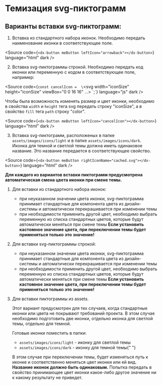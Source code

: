 
<Meta title="Documentation/Работа с svg-пиктограммами" />

# Темизация svg-пиктограмм

## Варианты вставки svg-пиктограмм:

1. Вставка из стандартного набора иконок. Необходимо передать наименование иконки в соответствующее поле.

<Source
  code={`<dx-button meButton leftIcon="arrowback"></dx-button>`}
  language="html"
  dark
/>

2. Вставка svg-пиктограммы строкой. Необходимо передать код иконки или переменную с кодом в соответствующее поле, например:

<Source
  code={`const cancelIcon = 
    \`<svg width="iconSize" height="iconSize" viewBox="0 0 16 16" ...>
      <path d="M5.0625 12L8 9.0625L10.9375 ..." fill="color"/>
    </svg>\`;`}
  language="js"
  dark
/>

Чтобы была возможность изменять размер и цвет иконки, необходимо в свойства <code>width</code> и <code>height</code> тега svg передать строку "iconSize",
а в свойство <code>fill</code> тега <code>path</code> строку "color".

<Source
  code={`<dx-button meButton leftIcon="cancelIcon"></dx-button>`}
  language="html"
  dark
/>

3. Вставка svg-пиктограмм, расположеных в папке <code>assets/images/icons/light</code> и в папке <code>assets/images/icons/dark</code>.
   Иконка для темной и светлой темы должна иметь одинаковое название. Это название передается в соответствующее свойство.

<Source
  code={`<dx-button meButton rightIconName="cached.svg"></dx-button>`}
  language="html"
  dark
/>

<b>
  Для каждого из вариантов вставки пиктограмм предусмотрена автоматическая смена
  цвета иконки при смене темы.
</b>

1. Для вставки из стандартного набора иконок:

   - при неуказанном значении цвета иконки, svg-пиктограмма принимает стандартные для компонента цвета из дизайн-системы и автоматически перекрашивается при изменении темы
   - при необходимости применить другой цвет, необходимо выбрать переменную из списка стандартных цветов, которые будут автоматически меняться при смене темы
     <b>
       Если установить кастомное значение цвета, при переключении темы будет
       применяться только это значение!
     </b>

2. Для вставки svg-пиктограммы строкой:

   - при неуказанном значении цвета иконки, svg-пиктограмма принимает стандартные для компонента цвета из дизайн-системы и автоматически перекрашивается при изменении темы
   - при необходимости применить другой цвет, необходимо выбрать переменную из списка стандартных цветов, которые будут автоматически меняться при смене темы
     <b>
       Если установить кастомное значение цвета, при переключении темы будет
       применяться только это значение!
     </b>

3. Для вставки пиктограммы из assets.

   Этот вариант предусмотрен для тех случаев, когда стандартные иконки или цвета не покрывают требований проекта.
   В этом случае необходимо подготовить две иконки, отдельно иконка для светлой темы, отдельно для темной.

   Готовые иконки поместить в папки:

   - <code>assets/images/icons/light</code> - иконку для светлой темы
   - <code>assets/images/icons/dark</code> - иконку для темной темы{" "}

   В этом случае при переключении темы, будет изменяться путь к иконке и соответственно меняться цвет
   иконки или ей вид. <b>Название иконок должно быть одинаковым.</b>
   Попытка передать в свойство принимающее цвет иконки какое-либо другое значение
   ни к какому результату не приведет.

<style>
  {`
      h2 {
        border-bottom: none !important;
    }
`}
</style>
